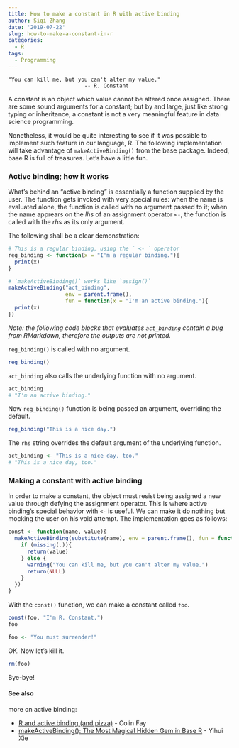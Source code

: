 ```yaml
---
title: How to make a constant in R with active binding
author: Siqi Zhang
date: '2019-07-22'
slug: how-to-make-a-constant-in-r
categories:
  - R
tags:
  - Programming
---
```


```
"You can kill me, but you can't alter my value."
                        -- R. Constant
```

A constant is an object which value cannot be altered once assigned. There are some sound arguments for a constant; but by and large, just like strong typing or inheritance, a constant is not a very meaningful feature in data science programming. 

Nonetheless, it would be quite interesting to see if it was possible to implement such feature in our language, R. The following implementation will take advantage of `makeActiveBinding()` from the base package. Indeed, base R is full of treasures. Let's have a little fun.


### Active binding; how it works

What's behind an "active binding" is essentially a function supplied by the user. The function gets invoked with very special rules: when the name is evaluated alone, the function is called with no argument passed to it; when the name apprears on the _lhs_ of an assignment operator `<-`, the function is called with the _rhs_ as its only argument. 

The following shall be a clear demonstration:

```r
# This is a regular binding, using the ` <- ` operator
reg_binding <- function(x = "I'm a regular binding."){
  print(x)
}

# `makeActiveBinding()` works like `assign()`
makeActiveBinding("act_binding", 
                  env = parent.frame(), 
                  fun = function(x = "I'm an active binding."){
  print(x)
})
```
_Note: the following code blocks that evaluates `act_binding` contain a bug from RMarkdown, therefore the outputs are not printed._

`reg_binding()` is called with no argument.
```r
reg_binding()
```


`act_binding` also calls the underlying function with no argument. 
```r
act_binding
# "I'm an active binding."
```
   

Now `reg_binding()` function is being passed an argument, overriding the default.
```r
reg_binding("This is a nice day.")
```


The `rhs` string overrides the default argument of the underlying function.
```r
act_binding <- "This is a nice day, too."
# "This is a nice day, too."
```


### Making a constant with active binding

In order to make a constant, the object must resist being assigned a new value through defying the assignment operator.  This is where active binding's special behavior with `<-` is useful. We can make it do nothing but mocking the user on his void attempt. The implementation goes as follows:


```r
const <- function(name, value){
  makeActiveBinding(substitute(name), env = parent.frame(), fun = function(.){
    if (missing(.)){
      return(value)
    } else {
      warning("You can kill me, but you can't alter my value.")
      return(NULL)
    }
  })
}
```

With the `const()` function, we can make a constant called `foo`. 
```r
const(foo, "I'm R. Constant.")
foo
```

```r
foo <- "You must surrender!"
```

OK. Now let's kill it. 
```r
rm(foo)
```

Bye-bye! 
    
#### See also
more on active binding:

- [R and active binding (and pizza) ](https://colinfay.me/ractivebinfing/) - Colin Fay
- [makeActiveBinding(): The Most Magical Hidden Gem in Base R](https://yihui.name/en/2018/08/make-active-binding/) - Yihui Xie
